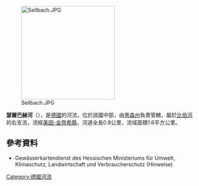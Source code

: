 {{Multiple issues|
{{Expand language|1=de|time=2020-08-29T02:35:06+00:00}}
{{Onesource|time=2020-08-29T02:35:06+00:00}}
}}
{{Coord|50|9|23.26|N|9|21|41.87|E|display=title}}
[[Image:Sellbach.JPG|250px]]

'''瑟爾巴赫河'''（{{lang-de|Sellbach}}），是[[德國|德國]]的河流，位於該國中部，由[[黑森州|黑森州]]負責管轄，屬於[[比伯河_(金齊希河支流)|比伯河]]的右支流，流經[[美因-金齊希縣|美因-金齊希縣]]，河道全長0.8公里，流域面積1.6平方公里。

==參考資料==
* Gewässerkartendienst des Hessischen Ministeriums für Umwelt, Klimaschutz, Landwirtschaft und Verbraucherschutz (Hinweise)

{{Germany-geo-stub}}
[[Category:德國河流|Category:德國河流]]